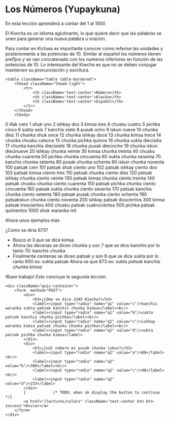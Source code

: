 # Los Números (Yupaykuna)
 
En esta lección aprenderá a contar del 1 al 1000

El Kiwcha es un idioma aglutinante, lo que quiere decir que las palabras se unen para generar una nueva palabra u 
oración. 

Para contar en Kichwa es importante conocer como referise las unidades y posteriomente a las potencias de 10.
Similar al español los números tienen prefijos y se van concatenado con los numeros inferiores en función de las 
potencias de 10. Lo interesante del Kiwcha es que no se deben conjugar mantienen su pronunciación y escritura. 


    <table className="table table-bordered">
        <thead className="thead-light">
            <tr>
                <th className='text-center'>Número</th>
                <th className='text-center'>Kiwcha</th>
                <th className='text-center'>Español</th>
            </tr>
        </thead>
        <tbody>
  <tr>
    <td className='text-center align-middle'>0</td>
    <td className='text-center align-middle'>illak</td>
    <td className='text-center align-middle'>cero</td>
  </tr>
  <tr>
    <td className='text-center align-middle'>1</td>
    <td className='text-center align-middle'>shuk</td>
    <td className='text-center align-middle'>uno</td>
  </tr>
  <tr>
    <td className='text-center align-middle'>2</td>
    <td className='text-center align-middle'>ishkay</td>
    <td className='text-center align-middle'>dos</td>
  </tr>
  <tr>
    <td className='text-center align-middle'>3</td>
    <td className='text-center align-middle'>kimsa</td>
    <td className='text-center align-middle'>tres</td>
  </tr>
  <tr>
    <td className='text-center align-middle'>4</td>
    <td className='text-center align-middle'>chusku</td>
    <td className='text-center align-middle'>cuatro</td>
  </tr>
  <tr>
    <td className='text-center align-middle'>5</td>
    <td className='text-center align-middle'>pichka</td>
    <td className='text-center align-middle'>cinco</td>
  </tr>
  <tr>
    <td className='text-center align-middle'>6</td>
    <td className='text-center align-middle'>sukta</td>
    <td className='text-center align-middle'>seis</td>
  </tr>
  <tr>
    <td className='text-center align-middle'>7</td>
    <td className='text-center align-middle'>kanchis</td>
    <td className='text-center align-middle'>siete</td>
  </tr>
  <tr>
    <td className='text-center align-middle'>8</td>
    <td className='text-center align-middle'>pusak</td>
    <td className='text-center align-middle'>ocho</td>
  </tr>
  <tr>
    <td className='text-center align-middle'>9</td>
    <td className='text-center align-middle'>iskun</td>
    <td className='text-center align-middle'>nueve</td>
  </tr>
  <tr>
    <td className='text-center align-middle'>10</td>
    <td className='text-center align-middle'>chunka</td>
    <td className='text-center align-middle'>diez</td>
  </tr>
  <tr>
    <td className='text-center align-middle'>11</td>
    <td className='text-center align-middle'>chunka shuk</td>
    <td className='text-center align-middle'>once</td>
  </tr>
  <tr>
    <td className='text-center align-middle'>12</td>
    <td className='text-center align-middle'>chunka ishkay</td>
    <td className='text-center align-middle'>doce</td>
  </tr>
  <tr>
    <td className='text-center align-middle'>13</td>
    <td className='text-center align-middle'>chunka kimsa</td>
    <td className='text-center align-middle'>trece</td>
  </tr>
  <tr>
    <td className='text-center align-middle'>14</td>
    <td className='text-center align-middle'>chunka chusku</td>
    <td className='text-center align-middle'>catorce</td>
  </tr>
  <tr>
    <td className='text-center align-middle'>15</td>
    <td className='text-center align-middle'>chunka pichka</td>
    <td className='text-center align-middle'>quince</td>
  </tr>
  <tr>
    <td className='text-center align-middle'>16</td>
    <td className='text-center align-middle'>chunka sukta</td>
    <td className='text-center align-middle'>dieciséis</td>
  </tr>
  <tr>
    <td className='text-center align-middle'>17</td>
    <td className='text-center align-middle'>chunka kanchis</td>
    <td className='text-center align-middle'>diecisiete</td>
  </tr>
  <tr>
    <td className='text-center align-middle'>18</td>
    <td className='text-center align-middle'>chunka pusak</td>
    <td className='text-center align-middle'>dieciocho</td>
  </tr>
  <tr>
    <td className='text-center align-middle'>19</td>
    <td className='text-center align-middle'>chunka iskun</td>
    <td className='text-center align-middle'>diecinueve</td>
  </tr>
  <tr>
    <td className='text-center align-middle'>20</td>
    <td className='text-center align-middle'>ishkay chunka</td>
    <td className='text-center align-middle'>veinte</td>
  </tr>
  <tr>
    <td className='text-center align-middle'>30</td>
    <td className='text-center align-middle'>kimsa chunka</td>
    <td className='text-center align-middle'>treinta</td>
  </tr>
  <tr>
    <td className='text-center align-middle'>40</td>
    <td className='text-center align-middle'>chusku chunka</td>
    <td className='text-center align-middle'>cuarenta</td>
  </tr>
  <tr>
    <td className='text-center align-middle'>50</td>
    <td className='text-center align-middle'>pichka chunka</td>
    <td className='text-center align-middle'>cincuenta</td>
  </tr>
  <tr>
    <td className='text-center align-middle'>60</td>
    <td className='text-center align-middle'>sukta chunka</td>
    <td className='text-center align-middle'>sesenta</td>
  </tr>
  <tr>
    <td className='text-center align-middle'>70</td>
    <td className='text-center align-middle'>kanchis chunka</td>
    <td className='text-center align-middle'>setenta</td>
  </tr>
  <tr>
    <td className='text-center align-middle'>80</td>
    <td className='text-center align-middle'>pusak chunka</td>
    <td className='text-center align-middle'>ochenta</td>
  </tr>
  <tr>
    <td className='text-center align-middle'>90</td>
    <td className='text-center align-middle'>iskun chunka</td>
    <td className='text-center align-middle'>noventa</td>
  </tr>
  <tr>
    <td className='text-center align-middle'>100</td>
    <td className='text-center align-middle'>patsak</td>
    <td className='text-center align-middle'>cien</td>
  </tr>
  <tr>
    <td className='text-center align-middle'>101</td>
    <td className='text-center align-middle'>patsak shuk</td>
    <td className='text-center align-middle'>ciento uno</td>
  </tr>
  <tr>
    <td className='text-center align-middle'>102</td>
    <td className='text-center align-middle'>patsak ishkay</td>
    <td className='text-center align-middle'>ciento dos</td>
  </tr>
  <tr>
    <td className='text-center align-middle'>103</td>
    <td className='text-center align-middle'>patsak kimsa</td>
    <td className='text-center align-middle'>ciento tres</td>
  </tr>
  <tr>
    <td className='text-center align-middle'>110</td>
    <td className='text-center align-middle'>patsak chunka</td>
    <td className='text-center align-middle'>ciento diez</td>
  </tr>
  <tr>
    <td className='text-center align-middle'>120</td>
    <td className='text-center align-middle'>patsak ishkay chunka</td>
    <td className='text-center align-middle'>ciento veinte</td>
  </tr>
  <tr>
    <td className='text-center align-middle'>130</td>
    <td className='text-center align-middle'>patsak kimsa chunka</td>
    <td className='text-center align-middle'>ciento treinta</td>
  </tr>
  <tr>
    <td className='text-center align-middle'>140</td>
    <td className='text-center align-middle'>patsak chusku chunka</td>
    <td className='text-center align-middle'>ciento cuarenta</td>
  </tr>
  <tr>
    <td className='text-center align-middle'>150</td>
    <td className='text-center align-middle'>patsak pichka chunka</td>
    <td className='text-center align-middle'>ciento cincuenta</td>
  </tr>
  <tr>
    <td className='text-center align-middle'>160</td>
    <td className='text-center align-middle'>patsak sukta chunka</td>
    <td className='text-center align-middle'>ciento sesenta</td>
  </tr>
  <tr>
    <td className='text-center align-middle'>170</td>
    <td className='text-center align-middle'>patsak kanchis chunka</td>
    <td className='text-center align-middle'>ciento setenta</td>
  </tr>
  <tr>
    <td className='text-center align-middle'>180</td>
    <td className='text-center align-middle'>patsak pusak chunka</td>
    <td className='text-center align-middle'>ciento ochenta</td>
  </tr> 
   <tr>
    <td className='text-center align-middle'>190</td>
    <td className='text-center align-middle'>patsakskun chunka</td>
    <td className='text-center align-middle'>ciento noventa</td>
  </tr>
  <tr>
    <td className='text-center align-middle'>200</td>
    <td className='text-center align-middle'>ishkay patsak</td>
    <td className='text-center align-middle'>doscientos</td>
  </tr>
  <tr>
    <td className='text-center align-middle'>300</td>
    <td className='text-center align-middle'>kimsa patsak</td>
    <td className='text-center align-middle'>trescientos</td>
  </tr>
  <tr>
    <td className='text-center align-middle'>400</td>
    <td className='text-center align-middle'>chusku patsak</td>
    <td className='text-center align-middle'>cuatrocientos</td>
  </tr>
  <tr>
    <td className='text-center align-middle'>500</td>
    <td className='text-center align-middle'>pichka patsak</td>
    <td className='text-center align-middle'>quinientos</td>
  </tr>
  <tr>
    <td className='text-center align-middle'>1000</td>
    <td className='text-center align-middle'>shuk waranka</td>
    <td className='text-center align-middle'>mil</td>
  </tr>
    </tbody>
</table>

Ahora unos ejemplos más

¿Como se diría 673?
- Busco el 3 que se dice kimsa
- Ahora las decenas se dicen chunka y son 7 que se dice kanchis por lo tanto 70: kanchis chunka
- Finalmente centenas se dicen patsak y son 6 que se dice sukta por lo ranto 600 es: sukta patsak
Ahora se que 673 es: *sukta patsak kanchis chunka kimsa*


!Buen trabajo! Esto concluye la segunda lección.

    <div className="quiz-container">
        <form  method="POST">
            <div>
                <h3>¿Cómo se dice 2345 Kiwcha?</h3>
                <label><input type="radio" name="q1" value="c"/>kanchis waranka sukta patsak kanchis chunka kimsa</label><br/>
                <label><input type="radio" name="q1" value="b"/>sukta patsak kanchis chunka pichka</label><br/>
                <label><input type="radio" name="q1" value="c"/>ishkay waranka kimsa patsak chusku chunka pichka</label><br/>
                <label><input type="radio" name="q1" value="d"/>sukta patsak pichka chunka kimsa</label>
            </div>
            <div>
                <h3>¿Cuál número es pusak chunka iskun?</h3>
                <label><input type="radio" name="q2" value="a"/>89</label><br/>
                <label><input type="radio" name="q2" value="b"/>380</label><br/>
                <label><input type="radio" name="q2" value="c"/>98</label><br/>
                <label><input type="radio" name="q2" value="d"/>233</label>
            </div>
            {            /* TODO: when ok display the button to continue */}
            <a href="/lectures/colors" className='text-center btn btn-success'>Enviar</a>
        </form>
    </div>
    

